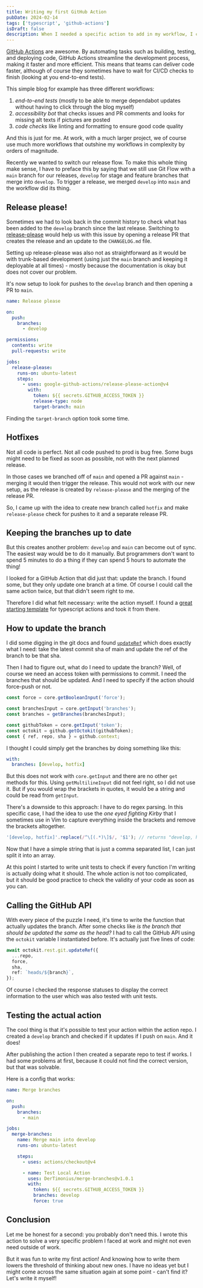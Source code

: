 ```yaml
---
title: Writing my first GitHub Action
pubDate: 2024-02-14
tags: ['typescript', 'github-actions']
isDraft: false
description: When I needed a specific action to add in my workflow, I could not find a good one. So I wrote it myself - here is how!
---
```


[GitHub Actions](https://github.com/features/actions) are awesome. By automating tasks such as building, testing, and deploying code, GitHub Actions streamline the development process, making it faster and more efficient. This means that teams can deliver code faster, although of course they sometimes have to wait for CI/CD checks to finish (looking at you end-to-end tests).

This simple blog for example has three different workflows:

1. _end-to-end tests_ (mostly to be able to merge dependabot updates without having to click through the blog myself)
2. _accessibility bot_ that checks issues and PR comments and looks for missing alt texts if pictures are posted
3. _code checks_ like linting and formatting to ensure good code quality

And this is just for me. At work, with a much larger project, we of course use much more workflows that outshine my workflows in complexity by orders of magnitude.

Recently we wanted to switch our release flow. To make this whole thing make sense, I have to preface this by saying that we still use Git Flow with a `main` branch for our releases, `develop` for stage and feature branches that merge into `develop`. To trigger a release, we merged `develop` into `main` and the workflow did its thing.

## Release please!

Sometimes we had to look back in the commit history to check what has been added to the `develop` branch since the last release. Switching to [release-please](https://github.com/googleapis/release-please) would help us with this issue by opening a release PR that creates the release and an update to the `CHANGELOG.md` file.

Setting up release-please was also not as straightforward as it would be with trunk-based development (using just the `main` branch and keeping it deployable at all times) - mostly because the documentation is okay but does not cover our problem.

It's now setup to look for pushes to the `develop` branch and then opening a PR to `main`.

```yaml
name: Release please

on:
  push:
    branches:
      - develop

permissions:
  contents: write
  pull-requests: write

jobs:
  release-please:
    runs-on: ubuntu-latest
    steps:
      - uses: google-github-actions/release-please-action@v4
        with:
          token: ${{ secrets.GITHUB_ACCESS_TOKEN }}
          release-type: node
          target-branch: main
```

Finding the `target-branch` option took some time.

## Hotfixes

Not all code is perfect. Not all code pushed to prod is bug free. Some bugs might need to be fixed as soon as possible, not with the next planned release.

In those cases we branched off of `main` and opened a PR against `main` - merging it would then trigger the release. This would not work with our new setup, as the release is created by `release-please` and the merging of the release PR.

So, I came up with the idea to create new branch called `hotfix` and make `release-please` check for pushes to it and a separate release PR.

## Keeping the branches up to date

But this creates another problem: `develop` and `main` can become out of sync. The easiest way would be to do it manually. But programmers don't want to spend 5 minutes to do a thing if they can spend 5 hours to automate the thing!

I looked for a GitHub Action that did just that: update the branch. I found some, but they only update one branch at a time. Of course I could call the same action twice, but that didn't seem right to me.

Therefore I did what felt necessary: write the action myself. I found a [great starting template](https://github.com/actions/typescript-action) for typescript actions and took it from there.

## How to update the branch

I did some digging in the git docs and found [`updateRef`](https://git-scm.com/docs/git-update-ref) which does exactly what I need: take the latest commit sha of main and update the ref of the branch to be that sha.

Then I had to figure out, what do I need to update the branch? Well, of course we need an access token with permissions to commit. I need the branches that should be updated. And I need to specify if the action should force-push or not.

```ts
const force = core.getBooleanInput('force');

const branchesInput = core.getInput('branches');
const branches = getBranches(branchesInput);

const githubToken = core.getInput('token');
const octokit = github.getOctokit(githubToken);
const { ref, repo, sha } = github.context;
```

I thought I could simply get the branches by doing something like this:

```yaml
with:
  branches: [develop, hotfix]
```

But this does not work with `core.getInput` and there are no other `get` methods for this. Using `getMultilineInput` did not feel right, so I did not use it. But if you would wrap the brackets in quotes, it would be a string and could be read from `getInput`.

There's a downside to this approach: I have to do regex parsing. In this specific case, I had the idea to use the _one eyed fighting Kirby_ that I sometimes use in Vim to capture everything inside the brackets and remove the brackets altogether.

```ts
'[develop, hotfix]'.replace(/^\[(.*)\]$/, '$1'); // returns "develop, hotfix"
```

Now that I have a simple string that is just a comma separated list, I can just split it into an array.

At this point I started to write unit tests to check if every function I'm writing is actually doing what it should. The whole action is not too complicated, but it should be good practice to check the validity of your code as soon as you can.

## Calling the GitHub API

With every piece of the puzzle I need, it's time to write the function that actually updates the branch. After some checks like _is the branch that should be updated the same as the head?_ I had to call the GitHub API using the `octokit` variable I instantiated before. It's actually just five lines of code:

```ts
await octokit.rest.git.updateRef({
  ...repo,
  force,
  sha,
  ref: `heads/${branch}`,
});
```

Of course I checked the response statuses to display the correct information to the user which was also tested with unit tests.

## Testing the actual action

The cool thing is that it's possible to test your action within the action repo. I created a `develop` branch and checked if it updates if I push on `main`. And it does!

After publishing the action I then created a separate repo to test if works. I had some problems at first, because it could not find the correct version, but that was solvable.

Here is a config that works:

```yaml
name: Merge branches

on:
  push:
    branches:
      - main

jobs:
  merge-branches:
    name: Merge main into develop
    runs-on: ubuntu-latest

    steps:
      - uses: actions/checkout@v4

      - name: Test Local Action
        uses: DerTimonius/merge-branches@v1.0.1
        with:
          token: ${{ secrets.GITHUB_ACCESS_TOKEN }}
          branches: develop
          force: true
```

## Conclusion

Let me be honest for a second: you probably don't need this. I wrote this action to solve a very specific problem I faced at work and might not even need outside of work.

But it was fun to write my first action! And knowing how to write them lowers the threshold of thinking about new ones. I have no ideas yet but I might come across the same situation again at some point - can't find it? Let's write it myself!
